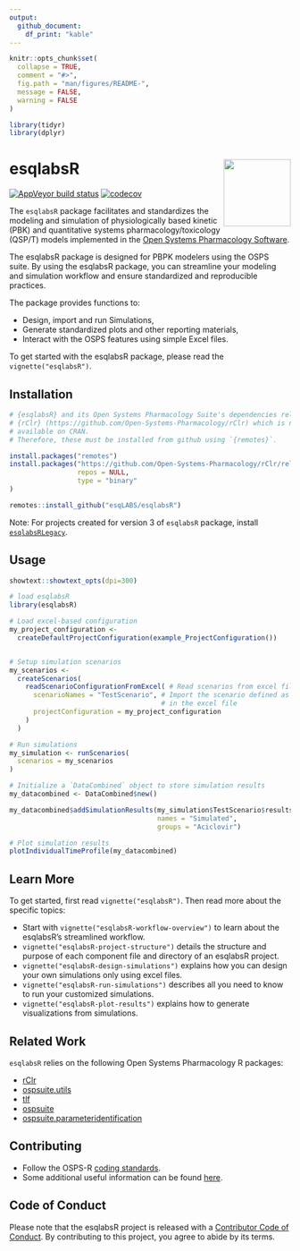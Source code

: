 ```yaml
---
output: 
  github_document:
    df_print: "kable"
---
```


<!-- README.md is generated from README.Rmd. Please edit that file -->

```r
knitr::opts_chunk$set(
  collapse = TRUE,
  comment = "#>",
  fig.path = "man/figures/README-",
  message = FALSE,
  warning = FALSE
)

library(tidyr)
library(dplyr)
```

# esqlabsR <a href="https://esqlabs.github.io/esqlabsR"><img src="man/figures/logo.png" align="right" width="120" /></a>

<!-- badges: start -->

[![AppVeyor build status](https://ci.appveyor.com/api/projects/status/github/esqlabs/esqlabsr?branch=develop&svg=true)](https://ci.appveyor.com/project/StephanSchaller/esqlabsr/branch/develop)
[![codecov](https://codecov.io/gh/esqlabs/esqlabsr/branch/develop/graph/badge.svg)](https://codecov.io/gh/esqlabs/esqlabsr)

<!-- badges: end -->


The `esqlabsR` package facilitates and standardizes the modeling and simulation of physiologically based kinetic (PBK) and quantitative systems pharmacology/toxicology (QSP/T) models implemented in the [Open Systems Pharmacology Software](https://www.open-systems-pharmacology.org/).  

The esqlabsR package is designed for PBPK modelers using the OSPS suite. By using the esqlabsR package, you can streamline your modeling and simulation workflow and ensure standardized and reproducible practices.

The package provides functions to:

  - Design, import and run Simulations,
  - Generate standardized plots and other reporting materials,
  - Interact with the OSPS features using simple Excel files.


To get started with the esqlabsR package, please read the `vignette("esqlabsR")`.



## Installation

```r
# {esqlabsR} and its Open Systems Pharmacology Suite's dependencies relies on
# {rClr} (https://github.com/Open-Systems-Pharmacology/rClr) which is not
# available on CRAN.
# Therefore, these must be installed from github using `{remotes}`.

install.packages("remotes")
install.packages("https://github.com/Open-Systems-Pharmacology/rClr/releases/download/v0.9.2/rClr_0.9.2.zip",
                 repos = NULL,
                 type = "binary"
)

remotes::install_github("esqLABS/esqlabsR")
```


Note: For projects created for version 3 of `esqlabsR` package, install [`esqlabsRLegacy`](https://github.com/esqLABS/esqlabsRLegacy).

## Usage

```r
showtext::showtext_opts(dpi=300)
```

```r
# load esqlabsR
library(esqlabsR)

# Load excel-based configuration
my_project_configuration <- 
  createDefaultProjectConfiguration(example_ProjectConfiguration())


# Setup simulation scenarios
my_scenarios <- 
  createScenarios(
    readScenarioConfigurationFromExcel( # Read scenarios from excel file
      scenarioNames = "TestScenario", # Import the scenario defined as "TestScenario" 
                                      # in the excel file
      projectConfiguration = my_project_configuration
    )
  )

# Run simulations
my_simulation <- runScenarios(
  scenarios = my_scenarios
)

# Initialize a `DataCombined` object to store simulation results
my_datacombined <- DataCombined$new()

my_datacombined$addSimulationResults(my_simulation$TestScenario$results,
                                     names = "Simulated",
                                     groups = "Aciclovir")

# Plot simulation results
plotIndividualTimeProfile(my_datacombined)

```

## Learn More

To get started, first read `vignette("esqlabsR")`. Then read more about the specific topics:

  - Start with `vignette("esqlabsR-workflow-overview")` to learn about the esqlabsR's streamlined workflow.
  - `vignette("esqlabsR-project-structure")` details the structure and purpose of each component file and directory of an esqlabsR project.
  - `vignette("esqlabsR-design-simulations")` explains how you can design your own simulations only using excel files.
  - `vignette("esqlabsR-run-simulations")` describes all you need to know to run your customized simulations.
  - `vignette("esqlabsR-plot-results")` explains how to generate visualizations from simulations.

## Related Work

`esqlabsR` relies on the following Open Systems Pharmacology R packages:
  
  - [rClr](https://github.com/Open-Systems-Pharmacology/rClr/)
  - [ospsuite.utils](https://github.com/Open-Systems-Pharmacology/OSPSuite.RUtils)
  - [tlf](https://github.com/Open-Systems-Pharmacology/TLF-Library)
  - [ospsuite](https://github.com/Open-Systems-Pharmacology/OSPSuite-R)
  - [ospsuite.parameteridentification](https://github.com/Open-Systems-Pharmacology/OSPSuite.ParameterIdentification)


## Contributing

- Follow the OSPS-R [coding standards](https://github.com/Open-Systems-Pharmacology/Suite/blob/develop/CODING_STANDARDS_R.md).
- Some additional useful information can be found [here](https://github.com/Open-Systems-Pharmacology/OSPSuite-R/wiki/Developer-How-To's).


## Code of Conduct

Please note that the esqlabsR project is released with a [Contributor Code of Conduct](https://contributor-covenant.org/version/2/0/CODE_OF_CONDUCT.html). By contributing to this project, you agree to abide by its terms.

